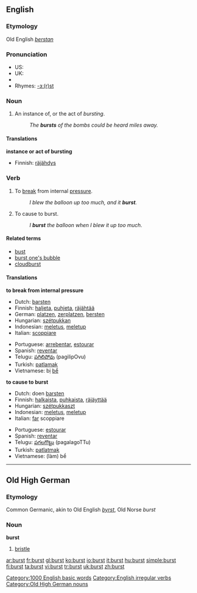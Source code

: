 ==English==

===Etymology===
Old English ''[[berstan]]''

===Pronunciation===
*US: {{IPA|/bɜrst/}}
*UK: {{IPA|/bɜːst/}}
*{{audio|en-us-burst.ogg|Audio (US)}}
*Rhymes: [[Rhymes:English:-ɜː(r)st|-ɜː(r)st]]

===Noun===
{{en-noun}}

# An instance of, or the act of ''bursting''.
#:''The '''bursts''' of the bombs could be heard miles away.''

====Translations====
'''instance or act of bursting'''
{{top}}
*Finnish: [[räjähdys]]
{{mid}}
{{bottom}}

===Verb===
{{en-verb|bursts|bursting|burst}}

# {{intransitive}} To [[break]] from internal [[pressure]].
#: ''I blew the balloon up too much, and it '''burst'''.''
# {{transitive}} To cause to burst.
#: ''I '''burst''' the balloon when I blew it up too much.''

====Related terms====
*[[bust]]
*[[burst one's bubble]]
*[[cloudburst]]

====Translations====
'''to break from internal pressure'''
{{top}}
*Dutch: [[barsten]]
*Finnish: [[haljeta]], [[puhjeta]], [[räjähtää]]
*German: [[platzen]], [[zerplatzen]], [[bersten]]
*Hungarian: [[szétpukkan]]
*Indonesian: [[letus|meletus]], [[letup|meletup]]
*Italian: [[scoppiare]]
{{mid}}
*Portuguese: [[arrebentar]], [[estourar]]
*Spanish: [[reventar]]
*Telugu: [[పగిలిపోవు]] (pagilipOvu)
*Turkish: [[patlamak]]
*Vietnamese: bị [[bể]]
{{bottom}}

'''to cause to burst'''
{{top}}
*Dutch: doen [[barsten]]
*Finnish: [[halkaista]], [[puhkaista]], [[räjäyttää]]
*Hungarian: [[szétpukkaszt]]
*Indonesian: [[letus|meletus]], [[letup|meletup]]
*Italian: [[fare|far]] scoppiare
{{mid}}
*Portuguese: [[estourar]]
*Spanish: [[reventar]]
*Telugu: [[పగలగొట్టు]] (pagalagoTTu)
*Turkish: [[patlatmak]]
*Vietnamese: (làm) bể
{{bottom}}

[[Category:1000 English basic words]]
[[Category:English irregular verbs]]

----

==Old High German==

===Etymology===
Common Germanic, akin to Old English ''[[byrst]]'', Old Norse ''burst''

===Noun===
'''burst'''

# [[bristle]]

[[Category:Old High German nouns]]

[[ar:burst]]
[[fr:burst]]
[[gl:burst]]
[[ko:burst]]
[[io:burst]]
[[it:burst]]
[[hu:burst]]
[[simple:burst]]
[[fi:burst]]
[[ta:burst]]
[[vi:burst]]
[[tr:burst]]
[[uk:burst]]
[[zh:burst]]